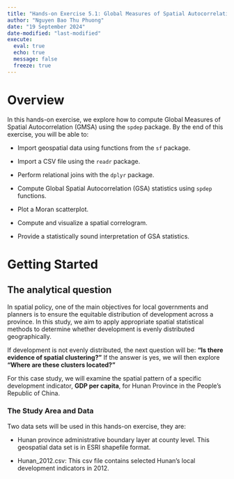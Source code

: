 ```yaml
---
title: "Hands-on Exercise 5.1: Global Measures of Spatial Autocorrelation"
author: "Nguyen Bao Thu Phuong"
date: "19 September 2024" 
date-modified: "last-modified"
execute:
  eval: true
  echo: true
  message: false
  freeze: true
---
```


# Overview

In this hands-on exercise, we explore how to compute Global Measures of Spatial Autocorrelation (GMSA) using the `spdep` package. By the end of this exercise, you will be able to:

-   Import geospatial data using functions from the `sf` package.

-   Import a CSV file using the `readr` package.

-   Perform relational joins with the `dplyr` package.

-   Compute Global Spatial Autocorrelation (GSA) statistics using `spdep` functions.

-   Plot a Moran scatterplot.

-   Compute and visualize a spatial correlogram.

-   Provide a statistically sound interpretation of GSA statistics.

# Getting Started

## **The analytical question**

In spatial policy, one of the main objectives for local governments and planners is to ensure the equitable distribution of development across a province. In this study, we aim to apply appropriate spatial statistical methods to determine whether development is evenly distributed geographically.

If development is not evenly distributed, the next question will be: **"Is there evidence of spatial clustering?"** If the answer is yes, we will then explore **"Where are these clusters located?"**

For this case study, we will examine the spatial pattern of a specific development indicator, **GDP per capita**, for Hunan Province in the People’s Republic of China.

### **The Study Area and Data**

Two data sets will be used in this hands-on exercise, they are:

-   Hunan province administrative boundary layer at county level. This geospatial data set is in ESRI shapefile format.

-   Hunan_2012.csv: This csv file contains selected Hunan’s local development indicators in 2012.
